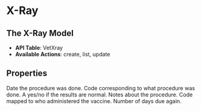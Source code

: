 
# X-Ray

## The X-Ray Model
- **API Table**: VetXray
- **Available Actions**: create, list, update

## Properties

<Properties>
    <Property name="act_Date" type="datetime" required>
        Date the procedure was done.
    </Property>
    <Property name="act_ActivitySubCode" type="integer" required>
        Code corresponding to what procedure was done.
        <ActivitySubCodeDataTable />
    </Property>
    <Property name="act_Normal" type="boolean">
        A yes/no if the results are normal.
    </Property>
    <Property name="act_Notes" type="string">
        Notes about the procedure.
    </Property>
    <Property name="act_Quantity" type="string" />
    <Property name="act_WhoDidIt" type="integer" required>
        Code mapped to who administered the vaccine.
        <WhoDidItDataTable />
    </Property>
    <Property name="act_DaysDueAgain" type="integer">
        Number of days due again.
    </Property>
</Properties>